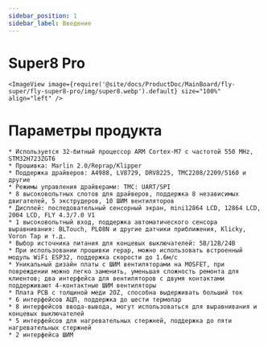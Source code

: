 ```yaml
---
sidebar_position: 1
sidebar_label: Введение
---
```




# Super8 Pro

    <ImageView image={require('@site/docs/ProductDoc/MainBoard/fly-super/fly-super8-pro/img/super8.webp').default} size="100%" align="left" />


# Параметры продукта

    * Используется 32-битный процессор ARM Cortex-M7 с частотой 550 MHz, STM32H723ZGT6
    * Прошивка: Marlin 2.0/Reprap/Klipper
    * Поддержка драйверов: A4988, LV8729, DRV8225, TMC2208/2209/5160 и другие
    * Режимы управления драйверами: TMC: UART/SPI
    * 8 высоковольтных слотов для драйверов, поддержка 8 независимых двигателей, 5 экструдеров, 10 ШИМ вентиляторов
    * Дисплей: последовательный сенсорный экран, mini12864 LCD, 12864 LCD, 2004 LCD, FLY 4.3/7.0 V1
    * 1 высоковольтный вход, поддержка автоматического сенсора выравнивания: BLTouch, PL08N и другие датчики приближения, Klicky, Voron Tap и т.д.
    * Выбор источника питания для концевых выключателей: 5В/12В/24В
    * При использовании прошивки repap, можно использовать встроенный модуль WiFi ESP32, поддержка скорости до 1.6м/с
    * Уникальный дизайн платы с ШИМ вентиляторами на MOSFET, при повреждении можно легко заменить, уменьшая сложность ремонта для клиентов; два интерфейса для вентиляторов с двумя контактами поддерживают 4-контактные ШИМ вентиляторы
    * Плата PCB с толщиной меди 2OZ, способна выдерживать больший ток
    * 6 интерфейсов АЦП, поддержка до шести термопар
    * 8 интерфейсов ввода-вывода, могут использоваться для выравнивания и концевых выключателей
    * 5 интерфейсов для нагревательных стержней, поддержка до пяти нагревательных стержней
    * 2 интерфейса ШИМ